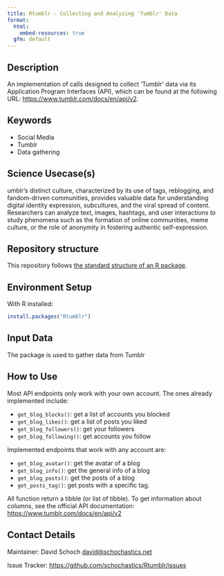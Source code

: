 ```yaml
---
title: Rtumblr - Collecting and Analyzing 'Tumblr' Data
format:
  html:
    embed-resources: true
  gfm: default
---
```


## Description

<!-- - Provide a brief and clear description of the method, its purpose, and what it aims to achieve. Add a link to a related paper from social science domain and show how your method can be applied to solve that research question.   -->

An implementation of calls designed to collect 'Tumblr' data via its Application Program Interfaces (API), which can be found at the following URL: <https://www.tumblr.com/docs/en/api/v2>.

## Keywords

<!-- EDITME -->

* Social Media 
* Tumblr
* Data gathering

## Science Usecase(s)

umblr's distinct culture, characterized by its use of tags, reblogging, and fandom-driven communities, provides valuable data for understanding digital identity expression, subcultures, and the viral spread of content. Researchers can analyze text, images, hashtags, and user interactions to study phenomena such as the formation of online communities, meme culture, or the role of anonymity in fostering authentic self-expression.

## Repository structure

This repository follows [the standard structure of an R package](https://cran.r-project.org/doc/FAQ/R-exts.html#Package-structure).

## Environment Setup

With R installed:

```r
install.packages("Rtumblr")
```

<!-- ## Hardware Requirements (Optional) -->
<!-- - The hardware requirements may be needed in specific cases when a method is known to require more memory/compute power.  -->
<!-- - The method need to be executed on a specific architecture (GPUs, Hadoop cluster etc.) -->


## Input Data 

<!-- - The input data has to be a Digital Behavioral Data (DBD) Dataset -->
<!-- - You can provide link to a public DBD dataset. GESIS DBD datasets (https://www.gesis.org/en/institute/digital-behavioral-data) -->

<!-- This is an example -->

The package is used to gather data from Tumblr


## How to Use

Most API endpoints only work with your own account. The ones already
implemented include:

- `get_blog_blocks()`: get a list of accounts you blocked
- `get_blog_likes()`: get a list of posts you liked
- `get_blog_followers()`: get your followers
- `get_blog_following()`: get accounts you follow

Implemented endpoints that work with any account are:

- `get_blog_avatar()`: get the avatar of a blog
- `get_blog_info()`: get the general info of a blog
- `get_blog_posts()`: get the posts of a blog
- `get_posts_tag()`: get posts with a specific tag.

All function return a tibble (or list of tibble). To get information
about columns, see the official API documentation:
<https://www.tumblr.com/docs/en/api/v2>


## Contact Details

Maintainer: David Schoch <david@schochastics.net>

Issue Tracker: [https://github.com/schochastics/Rtumblr/issues](https://github.com/schochastics/Rtumblr/issues)

<!-- ## Publication -->
<!-- - Include information on publications or articles related to the method, if applicable. -->

<!-- ## Acknowledgements -->
<!-- - Acknowledgements if any -->

<!-- ## Disclaimer -->
<!-- - Add any disclaimers, legal notices, or usage restrictions for the method, if necessary. -->
